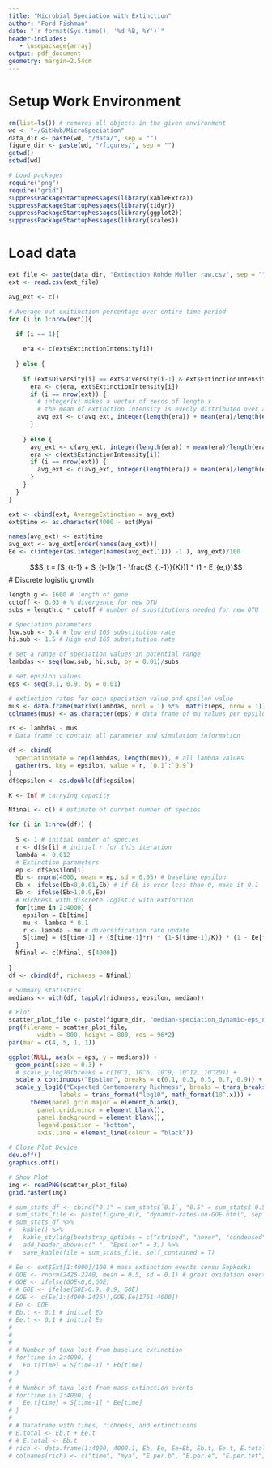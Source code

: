 ```yaml
---
title: "Microbial Speciation with Extinction"
author: "Ford Fishman"
date: "`r format(Sys.time(), '%d %B, %Y')`"
header-includes:
   - \usepackage{array}
output: pdf_document
geometry: margin=2.54cm
---
```


# Setup Work Environment

```r
rm(list=ls()) # removes all objects in the given environment
wd <- "~/GitHub/MicroSpeciation"
data_dir <- paste(wd, "/data/", sep = "")
figure_dir <- paste(wd, "/figures/", sep = "")
getwd()
setwd(wd)

# Load packages
require("png")
require("grid")
suppressPackageStartupMessages(library(kableExtra))
suppressPackageStartupMessages(library(tidyr))
suppressPackageStartupMessages(library(ggplot2))
suppressPackageStartupMessages(library(scales))
```

# Load data
```r
ext_file <- paste(data_dir, "Extinction_Rohde_Muller_raw.csv", sep = "")
ext <- read.csv(ext_file)

avg_ext <- c()

# Average out exitinction percentage over entire time period
for (i in 1:nrow(ext)){
  
  if (i == 1){

    era <- c(ext$ExtinctionIntensity[i])
    
  } else {
    
    if (ext$Diversity[i] == ext$Diversity[i-1] & ext$ExtinctionIntensity[i] == ext$ExtinctionIntensity[i-1]) {
      era <- c(era, ext$ExtinctionIntensity[i])
      if (i == nrow(ext)) {
        # integer(x) makes a vector of zeros of length x
        # the mean of extinction intensity is evenly distributed over an era's duration
        avg_ext <- c(avg_ext, integer(length(era)) + mean(era)/length(era))
      }
      
    } else {
      avg_ext <- c(avg_ext, integer(length(era)) + mean(era)/length(era))
      era <- c(ext$ExtinctionIntensity[i])
      if (i == nrow(ext)) {
        avg_ext <- c(avg_ext, integer(length(era)) + mean(era)/length(era))
      }
    }
  }
}

ext <- cbind(ext, AverageExtinction = avg_ext) 
ext$time <- as.character(4000 - ext$Mya)

names(avg_ext) <- ext$time
avg_ext <- avg_ext[order(names(avg_ext))] 
Ee <- c(integer(as.integer(names(avg_ext[1])) -1 ), avg_ext)/100
```

$$S_t = [S_{t-1} + S_{t-1}r(1 - \frac{S_{t-1}}{K})] * (1 - E_{e,t})$$
# Discrete logistic growth
```r
length.g <- 1600 # length of gene
cutoff <- 0.03 # % divergence for new OTU
subs = length.g * cutoff # number of substitutions needed for new OTU

# Speciation parameters
low.sub <- 0.4 # low end 16S substitution rate 
hi.sub <- 1.5 # High end 16S substitution rate

# set a range of speciation values in potential range
lambdas <- seq(low.sub, hi.sub, by = 0.01)/subs 

# set epsilon values
eps <- seq(0.1, 0.9, by = 0.01)

# extinction rates for each speciation value and epsilon value
mus <- data.frame(matrix(lambdas, ncol = 1) %*%  matrix(eps, nrow = 1))
colnames(mus) <- as.character(eps) # data frame of mu values per epsilon and lambda values

rs <- lambdas - mus
# Data frame to contain all parameter and simulation information

df <- cbind(
  SpeciationRate = rep(lambdas, length(mus)), # all lambda values
  gather(rs, key = epsilon, value = r, `0.1`:`0.9`)
)
df$epsilon <- as.double(df$epsilon)

K <- Inf # carrying capacity

Nfinal <- c() # estimate of current number of species 

for (i in 1:nrow(df)) {
  
  S <- 1 # initial number of species
  r <- df$r[i] # initial r for this iteration
  lambda <- 0.012
  # Extinction parameters
  ep <- df$epsilon[i]
  Eb <- rnorm(4000, mean = ep, sd = 0.05) # baseline epsilon
  Eb <- ifelse(Eb<0,0.01,Eb) # if Eb is ever less than 0, make it 0.1
  Eb <- ifelse(Eb>1,0.9,Eb)
  # Richness with discrete logistic with extinction
  for(time in 2:4000) {
    epsilon = Eb[time]
    mu <- lambda * 0.1 
    r <- lambda - mu # diversification rate update 
    S[time] = (S[time-1] + (S[time-1]*r) * (1-S[time-1]/K)) * (1 - Ee[time]) # growth
  }
  Nfinal <- c(Nfinal, S[4000])
  
}
df <- cbind(df, richness = Nfinal)

# Summary statistics
medians <- with(df, tapply(richness, epsilon, median))

# Plot
scatter_plot_file <- paste(figure_dir, "median-speciation_dynamic-eps_noGOE.png", sep = "")
png(filename = scatter_plot_file,
        width = 800, height = 800, res = 96*2)
par(mar = c(4, 5, 1, 1)) 

ggplot(NULL, aes(x = eps, y = medians)) + 
  geom_point(size = 0.3) + 
  # scale_y_log10(breaks = c(10^1, 10^6, 10^9, 10^12, 10^20)) + 
  scale_x_continuous("Epsilon", breaks = c(0.1, 0.3, 0.5, 0.7, 0.9)) +
  scale_y_log10("Expected Contemporary Richness", breaks = trans_breaks("log10", function(x) 10^x),
              labels = trans_format("log10", math_format(10^.x))) +
      theme(panel.grid.major = element_blank(), 
        panel.grid.minor = element_blank(),
        panel.background = element_blank(),
        legend.position = "bottom",
        axis.line = element_line(colour = "black"))
  
# Close Plot Device
dev.off()
graphics.off()

# Show Plot
img <- readPNG(scatter_plot_file)
grid.raster(img)

# sum_stats_df <- cbind("0.1" = sum_stats$`0.1`, "0.5" = sum_stats$`0.5`, "0.9" = sum_stats$`0.9`)
# sum_stats_file <- paste(figure_dir, "dynamic-rates-no-GOE.html", sep = "")
# sum_stats_df %>%
#   kable() %>%
#   kable_styling(bootstrap_options = c("striped", "hover", "condensed", "responsive"), full_width = F) %>%
#   add_header_above(c(" ", "Epsilon" = 3)) %>% 
#   save_kable(file = sum_stats_file, self_contained = T)

# Ee <- ext$Ext[1:4000]/100 # mass extinction events sensu Sepkoski
# GOE <- rnorm(2426-2240, mean = 0.5, sd = 0.1) # great oxidation event
# GOE <- ifelse(GOE<0,0,GOE)
# # GOE <- ifelse(GOE>0.9, 0.9, GOE)
# GOE <- c(Ee[1:(4000-2426)],GOE,Ee[1761:4000])
# Ee <- GOE
# Eb.t <- 0.1 # initial Eb
# Ee.t <- 0.1 # initial Ee
# 
# 
# 
# # Number of taxa lost from baseline extinction
# for(time in 2:4000) {
#   Eb.t[time] = S[time-1] * Eb[time]
# }
# 
# # Number of taxa lost from mass extinction events
# for(time in 2:4000) {
#   Ee.t[time] = S[time-1] * Ee[time]
# }
# 
# # Dataframe with times, richness, and extinctioins
# E.total <- Eb.t + Ee.t
# # E.total <- Eb.t
# rich <- data.frame(1:4000, 4000:1, Eb, Ee, Ee+Eb, Eb.t, Ee.t, E.total, S)
# colnames(rich) <- c("time", "mya", "E.per.b", "E.per.e", "E.per.tot", "E.b.rich", "E.e.rich", "E.total.rich", "S")
```



